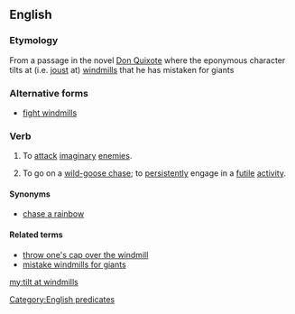 ==English==
{{wikipedia|tilting at windmills}}

===Etymology===
From a passage in the novel [[w:Don Quixote|Don Quixote]] where the eponymous character tilts at (i.e. [[joust]] at) [[windmill]]s that he has mistaken for giants

===Alternative forms===
* [[fight windmills]]

===Verb===
{{head|en|verb|head=[[tilt]] [[at]] [[windmills]]}}

# {{context|intransitive}} To [[attack]] [[imaginary]] [[enemies]].
# {{context|intransitive|idiomatic}} To go on a [[wild-goose chase]]; to [[persistently]] engage in a [[futile]] [[activity]].

====Synonyms====
* {{sense|go on a wild-goose chase}} [[chase a rainbow]]

====Related terms====
* [[throw one's cap over the windmill]]
* [[mistake windmills for giants]]

[[Category:English predicates]]

[[my:tilt at windmills]]
